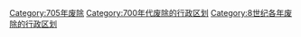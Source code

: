 [[Category:705年废除|Category:705年废除]]
[[Category:700年代废除的行政区划|Category:700年代废除的行政区划]]
[[Category:8世纪各年废除的行政区划|Category:8世纪各年废除的行政区划]]